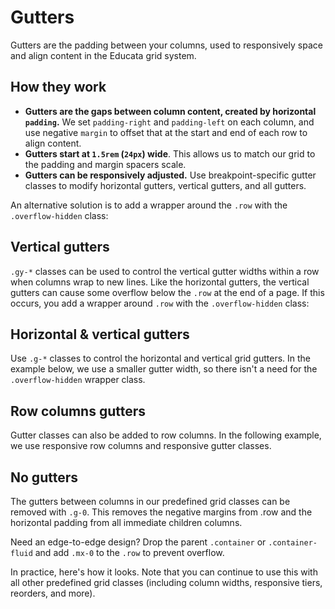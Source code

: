 

# Gutters

Gutters are the padding between your columns, used to responsively space and align content in the Educata grid system.

## How they work

- **Gutters are the gaps between column content, created by horizontal `padding`.** We set `padding-right` and `padding-left` on each column, and use negative `margin` to offset that at the start and end of each row to align content.
- **Gutters start at `1.5rem` (`24px`) wide**. This allows us to match our grid to the padding and margin spacers scale.
- **Gutters can be responsively adjusted.** Use breakpoint-specific gutter classes to modify horizontal gutters, vertical gutters, and all gutters.

<Canvas of={GuttersStories.Example} />

An alternative solution is to add a wrapper around the `.row` with the `.overflow-hidden` class:

<Canvas of={GuttersStories.OverflowHidden} />

## Vertical gutters

`.gy-*` classes can be used to control the vertical gutter widths within a row when columns wrap to new lines.
Like the horizontal gutters, the vertical gutters can cause some overflow below the `.row` at the end of a page.
If this occurs, you add a wrapper around `.row` with the `.overflow-hidden` class:

<Canvas of={GuttersStories.Vertical} />

## Horizontal & vertical gutters

Use `.g-*` classes to control the horizontal and vertical grid gutters.
In the example below, we use a smaller gutter width, so there isn't a need for the `.overflow-hidden` wrapper class.

<Canvas of={GuttersStories.HorizontalAndVertical} />

## Row columns gutters

Gutter classes can also be added to row columns.
In the following example, we use responsive row columns and responsive gutter classes.

<Canvas of={GuttersStories.RowColumns} />

## No gutters

The gutters between columns in our predefined grid classes can be removed with `.g-0`.
This removes the negative margins from .row and the horizontal padding from all immediate children columns.

Need an edge-to-edge design? Drop the parent `.container` or `.container-fluid` and add `.mx-0` to the `.row` to prevent overflow.

In practice, here's how it looks.
Note that you can continue to use this with all other predefined grid classes (including column widths, responsive tiers, reorders, and more).

<Canvas of={GuttersStories.NoGutters} />
